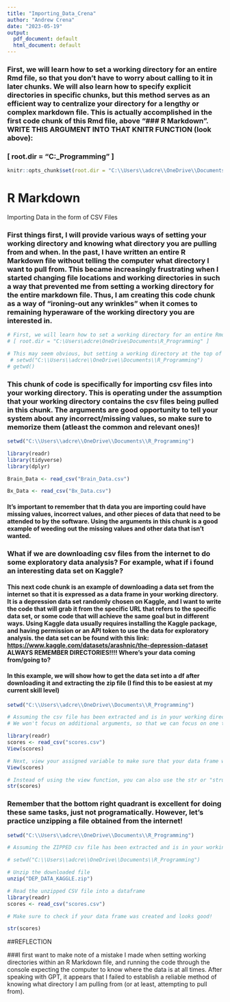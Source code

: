 ---
title: "Importing_Data_Crena"
author: "Andrew Crena"
date: "2023-05-19"
output:
  pdf_document: default
  html_document: default
---

### First, we will learn how to set a working directory for an entire Rmd file, so that you don't have to worry about calling to it in later chunks. We will also learn how to specify explicit directories in specific chunks, but this method serves as an efficient way to centralize your directory for a lengthy or complex markdown file. This is actually accomplished in the first code chunk of this Rmd file, above "\### R Markdown". WRITE THIS ARGUMENT INTO THAT KNITR FUNCTION (look above):

### [ root.dir = "C:\Users\adcre\OneDrive\Documents\R\_Programming" ]

```{r setup, include = TRUE}
knitr::opts_chunk$set(root.dir = "C:\\Users\\adcre\\OneDrive\\Documents\\R_Programming", echo = TRUE)
```

# R Markdown

Importing Data in the form of CSV Files

### First things first, I will provide various ways of setting your working directory and knowing what directory you are pulling from and when. In the past, I have written an entire R Markdown file without telling the computer what directory I want to pull from. This became increasingly frustrating when I started changing file locations and working directories in such a way that prevented me from setting a working directory for the entire markdown file. Thus, I am creating this code chunk as a way of "ironing-out any wrinkles" when it comes to remaining hyperaware of the working directory you are interested in.

```{r working directory, echo = TRUE}

# First, we will learn how to set a working directory for an entire Rmd file, so that you don't have to worry about calling to it in later chunks. We will also learn how to specify explicit directories in specific chunks, but this method serves as an efficient way to centralize your directory for a lengthy or complex markdown file. This is actually accomplished in the first code chunk of this Rmd file, above "### R Markdown". WRITE THIS ARGUMENT INTO THAT KNITR FUNCTION (look above):
# [ root.dir = "C:\Users\adcre\OneDrive\Documents\R_Programming" ]

# This may seem obvious, but setting a working directory at the top of a specific code chunk will allow the computer to know what directory you would like to pull from in a specific code chunk. When making a markdown file. Ideally, this line of code would be at the top of your code chunk, before any functions need to interact beyond the console.
 # setwd("C:\\Users\\adcre\\OneDrive\\Documents\\R_Programming")
# getwd()
```

### This chunk of code is specifically for importing csv files into your working directory. This is operating under the assumption that your working directory contains the csv files being pulled in this chunk. The arguments are good opportunity to tell your system about any incorrect/missing values, so make sure to memorize them (atleast the common and relevant ones)!

```{r library, echo = TRUE}

setwd("C:\\Users\\adcre\\OneDrive\\Documents\\R_Programming")

library(readr)
library(tidyverse)
library(dplyr)

Brain_Data <- read_csv("Brain_Data.csv")

Bx_Data <- read_csv("Bx_Data.csv")
```

#### It's important to remember that th data you are importing could have missing values, incorrect values, and other pieces of data that need to be attended to by the software. Using the arguments in this chunk is a good example of weeding out the missing values and other data that isn't wanted.

### What if we are downloading csv files from the internet to do some exploratory data analysis? For example, what if i found an interesting data set on Kaggle?

#### This next code chunk is an example of downloading a data set from the internet so that it is expressed as a data frame in your working directory. It is a depression data set randomly chosen on Kaggle, and I want to write the code that will grab it from the specific URL that refers to the specific data set, or some code that will achieve the same goal but in different ways. Using Kaggle data usually requires installing the Kaggle package, and having permission or an API token to use the data for exploratory analysis. the data set can be found with this link: <https://www.kaggle.com/datasets/arashnic/the-depression-dataset> ALWAYS REMEMBER DIRECTORIES!!!! Where's your data coming from/going to?

#### In this example, we will show how to get the data set into a df after downloading it and extracting the zip file (I find this to be easiest at my current skill level)

```{r csv files, echo=TRUE}

setwd("C:\\Users\\adcre\\OneDrive\\Documents\\R_Programming")

# Assuming the csv file has been extracted and is in your working directory....
# We won't focus on additional arguments, so that we can focus on one thing at a time

library(readr)
scores <- read_csv("scores.csv")
View(scores)

# Next, view your assigned variable to make sure that your data frame was made properly
View(scores)

# Instead of using the view function, you can also use the str or "structure" function, which will give you a shorter but more descriptive output of the entire data set
str(scores)

```

### Remember that the bottom right quadrant is excellent for doing these same tasks, just not programatically. However, let's practice unzipping a file obtained from the internet!

```{r unzip, echo=FALSE}

setwd("C:\\Users\\adcre\\OneDrive\\Documents\\R_Programming")

# Assuming the ZIPPED csv file has been extracted and is in your working directory....

# setwd("C:\\Users\\adcre\\OneDrive\\Documents\\R_Programming")

# Unzip the downloaded file
unzip("DEP_DATA_KAGGLE.zip")

# Read the unzipped CSV file into a dataframe
library(readr)
scores <- read_csv("scores.csv")

# Make sure to check if your data frame was created and looks good!

str(scores)
```

##REFLECTION

###I first want to make note of a mistake I made when setting working directories within an R Markdown file, and running the code through the console expecting the computer to know where the data is at all times. After speaking with GPT, it appears that I failed to establish a reliable method of knowing what directory I am pulling from (or at least, attempting to pull from).
